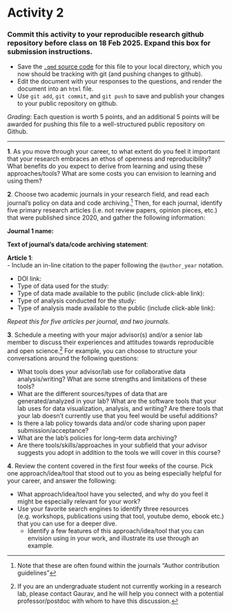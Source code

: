 # Activity 2 {.unnumbered}

:::{.callout-tip collapse=true}
### Commit this activity to your reproducible research github repository before class on 18 Feb 2025. Expand this box for submission instructions.

- Save the [`.qmd` source code](https://gitlab.com/gklab/teaching/reproducible-research-s25/-/raw/main/activities/activity-2.qmd) for this file to your local directory, which you now should be tracking with git (and pushing changes to github).  
- Edit the document with your responses to the questions, and render the document into an `html` file.
- Use `git add`, `git commit`, and `git push` to save and publish your changes to your public repository on github.

*Grading*: Each question is worth 5 points, and an additional 5 points will be awarded for pushing this file to a well-structured public repository on Github.

:::

***

**1**. As you move through your career, to what extent do you feel it important that your research embraces an ethos of openness and reproducibility? What benefits do you expect to derive from learning and using these approaches/tools? What are some costs you can envision to learning and using them? 

**2**. Choose two academic journals in your research field, and read each journal's policy on data and code archiving.^[Note that these are often found within the journals "Author contribution guidelines"] Then, for each journal, identify five primary research articles (i.e. not review papers, opinion pieces, etc.) that were published since 2020, and gather the following information:


:::{.callout-note appearance="minimal"}

**Journal 1 name:**  

**Text of journal's data/code archiving statement**: 


**Article 1**:  
  - Include an in-line citation to the paper following the `@author_year` notation.  
  
  - DOI link:   
  - Type of data used for the study:  
  - Type of data made available to the public (include click-able link):  
  - Type of analysis conducted for the study:  
  - Type of analysis made available to the public (include click-able link):  

  
*Repeat this for five articles per journal, and two journals*. 

::: 

**3**. Schedule a meeting with your major advisor(s) and/or a senior lab member to discuss their experiences and attitudes towards reproducible and open science.^[If you are an undergraduate student not currently working in a research lab, please contact Gaurav, and he will help you connect with a potential professor/postdoc with whom to have this discussion.] For example, you can choose to structure your conversations around the following questions: 

:::{.callout-note}
- What tools does your advisor/lab use for collaborative data analysis/writing? What are some strengths and limitations of these tools?
- What are the different sources/types of data that are generated/analyzed in your lab? What are the software tools that your lab uses for data visualization, analysis, and writing? Are there tools that your lab doesn't currently use that you feel would be useful additions? 
- Is there a lab policy towards data and/or code sharing upon paper submission/acceptance? 
- What are the lab's policies for long--term data archiving? 
- Are there tools/skills/approaches in your subfield that your advisor suggests you adopt in addition to the tools we will cover in this course? 
:::




**4**. Review the content covered in the first four weeks of the course. Pick one approach/idea/tool that stood out to you as being especially helpful for your career, and answer the following:
 
:::{.callout-note}
- What approach/idea/tool have you selected, and why do you feel it might be especially relevant for your work? 
- Use your favorite search engines to identify three resources (e.g. workshops, publications using that tool, youtube demo, ebook etc.) that you can use for a deeper dive.
  - Identify a few features of this approach/idea/tool that you can envision using in your work, and illustrate its use through an example. 
:::




